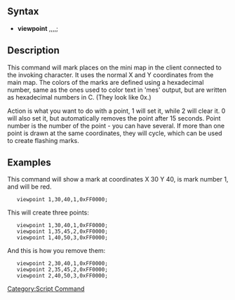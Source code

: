 ==Syntax==
*'''viewpoint''' <action>,<x>,<y>,<point number>,<color>;

==Description==
This command will mark places on the mini map in the client connected to 
the invoking character. It uses the normal X and Y coordinates from the 
main map. The colors of the marks are defined using a hexadecimal number, 
same as the ones used to color text in 'mes' output, but are written as 
hexadecimal numbers in C. (They look like 0x<six numbers>.)

Action is what you want to do with a point, 1 will set it, while 2 will 
clear it. 0 will also set it, but automatically removes the point after 15 
seconds.
Point number is the number of the point - you can have several. If more 
than one point is drawn at the same coordinates, they will cycle, which 
can be used to create flashing marks.

==Examples==
This command will show a mark at coordinates X 30 Y 40, is mark 
number 1, and will be red.
    viewpoint 1,30,40,1,0xFF0000;

This will create three points:

    viewpoint 1,30,40,1,0xFF0000;
    viewpoint 1,35,45,2,0xFF0000;
    viewpoint 1,40,50,3,0xFF0000;

And this is how you remove them:

    viewpoint 2,30,40,1,0xFF0000;
    viewpoint 2,35,45,2,0xFF0000;
    viewpoint 2,40,50,3,0xFF0000;

[[Category:Script Command]]